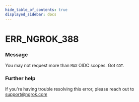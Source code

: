 ```yaml
---
hide_table_of_contents: true
displayed_sidebar: docs
---
```



# ERR_NGROK_388

### Message

You may not request more than `MAX` OIDC scopes. Got `GOT`.

### Further help

If you're having trouble resolving this error, please reach out to [support@ngrok.com](mailto:support@ngrok.com?subject=Help%20with%20ERR_NGROK_388)

<ErrorDetails error="err_ngrok_388" />
